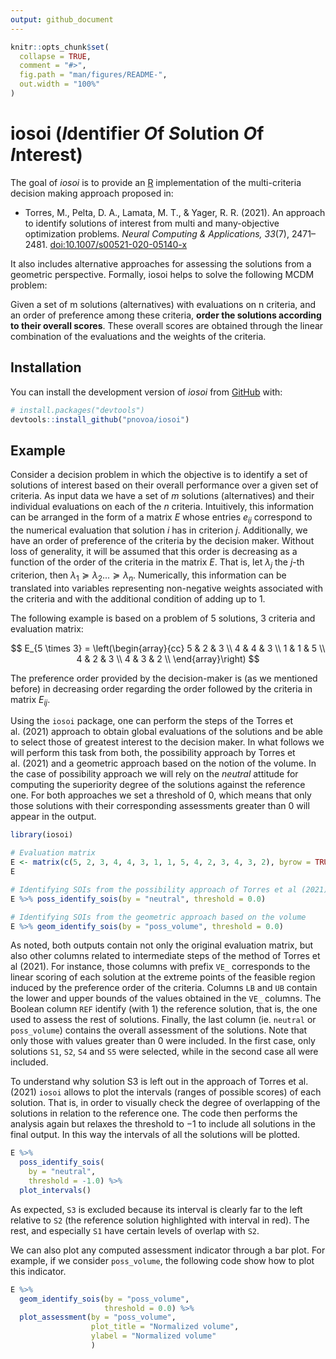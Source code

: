 ```yaml
---
output: github_document
---
```


<!-- README.md is generated from README.Rmd. Please edit that file -->

```r
knitr::opts_chunk$set(
  collapse = TRUE,
  comment = "#>",
  fig.path = "man/figures/README-",
  out.width = "100%"
)
```

# iosoi (*I*dentifier *O*f *S*olution *O*f *I*nterest)

<!-- badges: start -->
<!-- badges: end -->

The goal of *iosoi* is to provide an [R](https://www.r-project.org) 
implementation of the multi-criteria decision making approach proposed in:

- Torres, M., Pelta, D. A., Lamata, M. T., & Yager, R. R. (2021). 
An approach to identify solutions of interest from multi and many-objective 
optimization problems. *Neural Computing & Applications, 33*(7), 2471–2481. 
[doi:10.1007/s00521-020-05140-x](https://doi.org/10.1007/s00521-020-05140-x)

It also includes alternative approaches for assessing the solutions from a
geometric perspective. Formally, iosoi helps to solve the following MCDM problem:

Given a set of m solutions (alternatives) with evaluations on n criteria, 
and an order of preference among these criteria, **order the solutions according 
to their overall scores**. These overall scores are obtained through the linear 
combination of the evaluations and the weights of the criteria.

## Installation

You can install the development version of *iosoi* from 
[GitHub](https://github.com/) with:

``` r
# install.packages("devtools")
devtools::install_github("pnovoa/iosoi")
```

## Example

Consider a decision problem in which the objective is to identify a set of 
solutions of interest based on their overall performance over a given set of 
criteria. As input data we have a set of $m$ solutions (alternatives) and their 
individual evaluations on each of the $n$ criteria. Intuitively, this 
information can be arranged in the form of a matrix $E$ whose entries $e_{ij}$ 
correspond to the numerical evaluation that solution $i$ has in criterion $j$. 
Additionally, we have an order of preference of the criteria by the decision 
maker. Without loss of generality, it will be assumed that this order is 
decreasing as a function of the order of the criteria in the matrix $E$. 
That is, let $\lambda_j$ the $j$-th criterion, then 
$\lambda_1 \succeq \lambda_2 ... \succeq \lambda_n$. Numerically, this 
information can be translated into variables representing non-negative 
weights associated with the criteria and with the additional condition of 
adding up to $1$.

The following example is based on a problem of $5$ solutions, $3$ criteria and 
evaluation matrix:

$$ E_{5 \times 3} =
\left(\begin{array}{cc} 
5 & 2 & 3 \\
4 & 4 & 3 \\
1 & 1 & 5 \\
4 & 2 & 3 \\
4 & 3 & 2 \\
\end{array}\right)
$$ 

The preference order provided by the decision-maker is (as we mentioned before)
in decreasing order regarding the order followed by the criteria in matrix 
$E_{ij}$.

Using the `iosoi` package, one can perform the steps of the Torres et al. (2021) 
approach to obtain global evaluations of the solutions and be able to select 
those of greatest interest to the decision maker. In what follows we will perform
this task from both, the possibility approach by Torres et al. (2021) and a
geometric approach based on the notion of the volume. In the case of possibility
approach we will rely on the *neutral* attitude for computing the superiority
degree of the solutions against the reference one. For both approaches we set
a threshold of $0$, which means that only those solutions with their 
corresponding assessments greater than $0$ will appear in the output.

```r
library(iosoi)

# Evaluation matrix
E <- matrix(c(5, 2, 3, 4, 4, 3, 1, 1, 5, 4, 2, 3, 4, 3, 2), byrow = TRUE, nrow = 5)
E

# Identifying SOIs from the possibility approach of Torres et al (2021).
E %>% poss_identify_sois(by = "neutral", threshold = 0.0)

# Identifying SOIs from the geometric approach based on the volume
E %>% geom_identify_sois(by = "poss_volume", threshold = 0.0)
```
As noted, both outputs contain not only the original evaluation matrix, but also
other columns related to intermediate steps of the method of Torres et al (2021).
For instance, those columns with prefix `VE_` corresponds to the linear 
scoring of each solution at the extreme points of the feasible region induced by
the preference order of the criteria. Columns `LB` and `UB` contain the lower 
and upper bounds of the values obtained in the `VE_` columns. The Boolean column
`REF` identify (with 1) the reference solution, that is, the one used to assess 
the rest of solutions. Finally, the last column (ie. `neutral` or `poss_volume`) 
contains the overall assessment of the solutions. Note that only those with values
greater than $0$ were included. In the first case, only solutions `S1`, 
`S2`, `S4` and `S5` were selected, while in the second case all were included.

To understand why solution S3 is left out in the approach of Torres et al. 
(2021) `iosoi` allows to plot the intervals (ranges of possible scores) of each 
solution. That is, in order to visually check the degree of overlapping of 
the solutions in relation to the reference one.  The code then performs the 
analysis again but relaxes the threshold to $-1$ to include all solutions in the
final output. In this way the intervals of all the solutions will be plotted.

```r
E %>% 
  poss_identify_sois(
    by = "neutral", 
    threshold = -1.0) %>%
  plot_intervals()
```

As expected, `S3` is excluded because its interval is clearly far to the left 
relative to `S2` (the reference solution highlighted with interval in red). 
The rest, and especially `S1` have certain levels of overlap with `S2`. 

We can also plot any computed assessment indicator through a bar plot. For 
example, if we consider `poss_volume`, the following code show how to plot
this indicator.

```r
E %>% 
  geom_identify_sois(by = "poss_volume", 
                     threshold = 0.0) %>%
  plot_assessment(by = "poss_volume",
                  plot_title = "Normalized volume",
                  ylabel = "Normalized volume"
                  )
```




